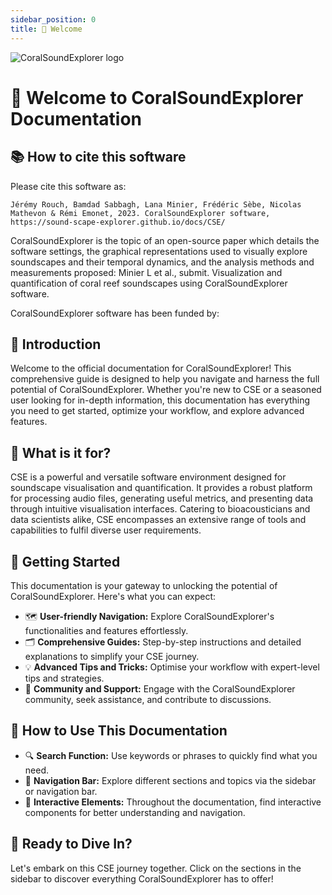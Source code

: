```yaml
---
sidebar_position: 0
title: 🚀 Welcome
---
```



<Fragment>
  <div style={{textAlign: 'center'}}>
    <img
      src="/img/cse/logo.svg"
      alt="CoralSoundExplorer logo"
      style={{width: '200px'}}
    />
  </div>
</Fragment>

# 🚀 Welcome to CoralSoundExplorer Documentation

## 📚 How to cite this software

Please cite this software as:

```text
Jérémy Rouch, Bamdad Sabbagh, Lana Minier, Frédéric Sèbe, Nicolas Mathevon & Rémi Emonet, 2023. CoralSoundExplorer software, https://sound-scape-explorer.github.io/docs/CSE/
```

CoralSoundExplorer is the topic of an open-source paper which details the
software settings, the graphical representations used to visually explore
soundscapes and their temporal dynamics, and the analysis methods and
measurements proposed: Minier L et al., submit. Visualization and
quantification of coral reef soundscapes using CoralSoundExplorer software.

CoralSoundExplorer software has been funded by:

<CseSponsorsInline />

## 👋 Introduction

<Fragment>
  Welcome to the official documentation for CoralSoundExplorer! This
  comprehensive guide is designed to help you navigate and harness the full
  potential of CoralSoundExplorer. Whether you're new to <CseIcon /> CSE or a
  seasoned user looking for in-depth information, this documentation has
  everything you need to get started, optimize your workflow, and explore
  advanced features.
</Fragment>

## 🤔 What is it for?

<UserFlowImage />

<Fragment>
  <CseIcon /> CSE is a powerful and versatile software environment designed for
  soundscape visualisation and quantification. It provides a robust platform for
  processing audio files, generating useful metrics, and presenting data through
  intuitive visualisation interfaces. Catering to bioacousticians and data
  scientists alike, <CseIcon /> CSE encompasses an extensive range of tools and
  capabilities to fulfil diverse user requirements.
</Fragment>

## 🏃 Getting Started

<Fragment>
  This documentation is your gateway to unlocking the potential of
  CoralSoundExplorer. Here's what you can expect:
</Fragment>

- 🗺️ **User-friendly Navigation:** Explore CoralSoundExplorer's functionalities and
  features effortlessly.
- 🗂️ **Comprehensive Guides:** Step-by-step instructions and detailed explanations
  to simplify your <CseIcon /> CSE journey.
- 💡 **Advanced Tips and Tricks:** Optimise your workflow with expert-level tips
  and strategies.
- 🤝 **Community and Support:** Engage with the CoralSoundExplorer community, seek
  assistance, and contribute to discussions.

## 📖 How to Use This Documentation

- 🔍 **Search Function:** Use keywords or phrases to quickly find what you
  need.
- 🚪 **Navigation Bar:** Explore different sections and topics via the sidebar
  or navigation bar.
- 🔵 **Interactive Elements:** Throughout the documentation, find interactive
  components for better understanding and navigation.

## 🎉 Ready to Dive In?

<Fragment>
  Let's embark on this <CseIcon /> CSE journey together. Click on the sections
  in the sidebar to discover everything CoralSoundExplorer has to offer!
</Fragment>
